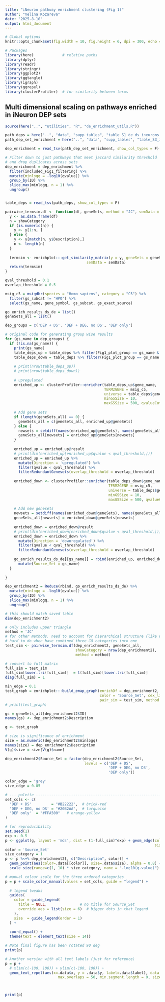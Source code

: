 ```yaml
---
title: "iNeuron pathway enrichment clustering (Fig 1)"
author: "Velina Kozareva"
date: "2025-8-10"
output: html_document
---
```


```r
# Global options
knitr::opts_chunk$set(fig.width = 10, fig.height = 6, dpi = 300, echo = TRUE)

# Packages
library(here)             # relative paths
library(dplyr)
library(readr)
library(stringr)
library(ggplot2)
library(ggtangle)
library(igraph)
library(ggrepel)
library(clusterProfiler)  # for similarity between terms
```

## Multi dimensional scaling on pathways enriched in iNeuron DEP sets

```r

source(here("..", "utilities", "R", "de_enrichment_utils.R"))

path_deps = here("..", "data", "supp_tables", "table_S1_de_ds_ineurons.tsv")
path_dep_set_enrichment = here("..", "data", "supp_tables", "table_S3_ineuron_dep_enrichment.tsv")

dep_enrichment = read_tsv(path_dep_set_enrichment, show_col_types = F)

# Filter down to just pathways that meet jaccard similarity threshold 
# and drop duplicates across sets
dep_enrichment = dep_enrichment %>% 
  filter(included_Fig1_filtering) %>%
  mutate(minlogq = -log10(qvalue)) %>%
  group_by(ID) %>% 
  slice_max(minlogq, n = 1) %>%
  ungroup()


table_deps = read_tsv(path_deps, show_col_types = F)
```

``` r

pairwise_termsim.df <- function(df, geneSets, method = "JC", semData = NULL, showCategory = 200) {
  y <- as.data.frame(df)
  n = showCategory
  if (is.numeric(n)) {
    y <- y[1:n, ]
  } else {
    y <- y[match(n, y$Description),]
    n <- length(n)
  }
  
  termsim <- enrichplot:::get_similarity_matrix(y = y, geneSets = geneSets, method = method,
                                     semData = semData)
  return(termsim)
}
```

``` r

qval_threshold = 0.1
overlap_threshold = 0.5

msig_c5 = msigdbr(species = "Homo sapiens", category = "C5") %>%
  filter(gs_subcat != "HPO") %>%
  select(gs_name, gene_symbol, gs_subcat, gs_exact_source)

go_enrich_results_ds_de = list()
geneSets_all = list()

dep_groups = c('DEP + DS', 'DEP + DEG, no DS', 'DEP only')

# original code for generating group wise results
for (gs_name in dep_groups) {
  if (!is.na(gs_name)) {
    print(gs_name)
    table_deps_up = table_deps %>% filter(Fig1_plot_group == gs_name & log2FC_prot > 0)
    table_deps_down = table_deps %>% filter(Fig1_plot_group == gs_name & log2FC_prot < 0)
    
    # print(nrow(table_deps_up))
    # print(nrow(table_deps_down))
    
    # upregulated 
    enriched_up <- clusterProfiler::enricher(table_deps_up$gene_name, 
                                             TERM2GENE = msig_c5, 
                                             universe = table_deps$gene_name,
                                             minGSSize = 10,
                                             maxGSSize = 500, qvalueCutoff = qval_threshold)
    
    # Add gene sets
    if (length(geneSets_all) == 0) {
      geneSets_all = c(geneSets_all, enriched_up@geneSets)
    } else {
      newsets = setdiff(names(enriched_up@geneSets), names(geneSets_all))
      geneSets_all[newsets] = enriched_up@geneSets[newsets]
    }
    
    enriched_up = enriched_up@result
    # print(dim(enriched_up[enriched_up$qvalue < qval_threshold,]))
    enriched_up = enriched_up %>% 
      mutate(Direction = 'upregulated') %>%
      filter(qvalue < qval_threshold) %>% 
      filterRedundantGenesets(overlap_threshold = overlap_threshold)
    
    enriched_down <- clusterProfiler::enricher(table_deps_down$gene_name, 
                                               TERM2GENE = msig_c5, 
                                               universe = table_deps$gene_name,
                                               minGSSize = 10,
                                               maxGSSize = 500, qvalueCutoff = qval_threshold)
    
    # Add new genesets
    newsets = setdiff(names(enriched_down@geneSets), names(geneSets_all))
    geneSets_all[newsets] = enriched_down@geneSets[newsets]
    
    enriched_down = enriched_down@result
    # print(dim(enriched_down[enriched_down$qvalue < qval_threshold,]))
    enriched_down = enriched_down %>% 
      mutate(Direction = 'downregulated') %>%
      filter(qvalue < qval_threshold) %>% 
      filterRedundantGenesets(overlap_threshold = overlap_threshold)
    
    go_enrich_results_ds_de[[gs_name]] = rbind(enriched_up, enriched_down) %>% 
      mutate(Source_Set = gs_name)
  }
 
}
```

```r

dep_enrichment2 = Reduce(rbind, go_enrich_results_ds_de) %>%
  mutate(minlogq = -log10(qvalue)) %>%
  group_by(ID) %>% 
  slice_max(minlogq, n = 1) %>%
  ungroup()

# this should match saved table
dim(dep_enrichment2)

```

``` r

# only includes upper triangle 
method = 'JC'
# for other methods, need to account for hierarchical structure (like with GOSemSim)
# hard to do when have combined three GO categories into one
test_sim <- pairwise_termsim.df(dep_enrichment2, geneSets_all, 
                                showCategory = nrow(dep_enrichment2), 
                                method = method)

# convert to full matrix 
full_sim = test_sim                           
full_sim[lower.tri(full_sim)]  = t(full_sim)[lower.tri(full_sim)]             
diag(full_sim) = 1

```

```r

min_edge = 0.1
test_graph = enrichplot:::build_emap_graph(enrichDf = dep_enrichment2, geneSets = geneSets_all,
                                           color = 'Source_Set', cex_line = 1, min_edge = min_edge,
                                           pair_sim = test_sim, method = method)
# print(test_graph)

gs = geneSets_all[dep_enrichment2$ID]
names(gs) <- dep_enrichment2$Description

g <- test_graph

# size is significance of enrichment
size = as.numeric(dep_enrichment2$minlogq)
names(size) = dep_enrichment2$Description
V(g)$size = size[V(g)$name]

dep_enrichment2$Source_Set = factor(dep_enrichment2$Source_Set,
                                    levels = c('DEP + DS', 
                                               'DEP + DEG, no DS',
                                               'DEP only'))

color_edge = 'grey'
size_edge = 0.05

# --- palette -----------------------------------------------------------------
set_cols <- c(
  'DEP + DS'         = "#B22222",  # brick-red
  'DEP + DEG, no DS' = "#20B2AA",  # turquoise
  'DEP only'  = "#FFA500"   # orange-yellow
)

# for reproducibility
set.seed(1)
exp <- 0.5
p <- ggplot(g, layout = 'mds', dist = (1-full_sim)^exp) + geom_edge(color = color_edge, 
                                                                    size = size_edge, alpha = 0.5)
color = 'Source_Set'
size_category = 1
p <- p %<+% dep_enrichment2[, c("Description", color)] + 
  geom_point(aes(color=.data[[color]], size=.data$size), alpha = 0.8) + 
  scale_size(range=c(1, 10) * size_category, name = "-log10(q-value)")

# manual colour scale for the three ordered categories
p = p + scale_color_manual(values = set_cols, guide = "legend") +
  
  # legend tweaks
  guides(
    color = guide_legend(
      title = NULL,               # no title for Source_Set
      override.aes = list(size = 6)  # bigger dots in that legend
    ),
    size  = guide_legend(order = 1)  
  ) +
  
  coord_equal() +
  theme(text = element_text(size = 14))

# Note final figure has been rotated 90 deg
print(p)

```
``` r

# Another version with all text labels (just for reference)
p = p + 
  # xlim(c(-100, 100)) + ylim(c(-100, 100)) +
  geom_text_repel(aes(x=.data$x, y = .data$y, label=.data$label), data = p$data, 
                        max.overlaps = 50, min.segment.length = 0, size = 1.5)



print(p)

```

